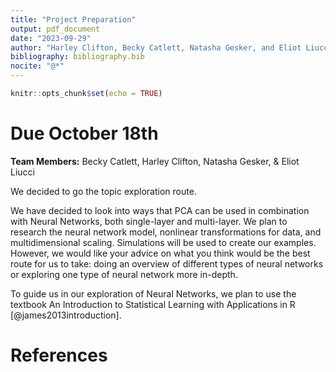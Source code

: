 ```yaml
---
title: "Project Preparation"
output: pdf_document
date: "2023-09-29"
author: "Harley Clifton, Becky Catlett, Natasha Gesker, and Eliot Liucci"
bibliography: bibliography.bib
nocite: "@*"
---
```


```r
knitr::opts_chunk$set(echo = TRUE)
```

# Due October 18th  

**Team Members:** Becky Catlett, Harley Clifton, Natasha Gesker, & Eliot Liucci

We decided to go the topic exploration route.

We have decided to look into ways that PCA can be used in combination with Neural Networks, both single-layer and multi-layer. We plan to research the neural network model, nonlinear transformations for data, and multidimensional scaling. Simulations will be used to create our examples. However, we would like your advice on what you think would be the best route for us to take: doing an overview of different types of neural networks or exploring one type of neural network more in-depth.

To guide us in our exploration of Neural Networks, we plan to use the textbook An Introduction to Statistical Learning with Applications in R [@james2013introduction].

\newpage  

# References  
